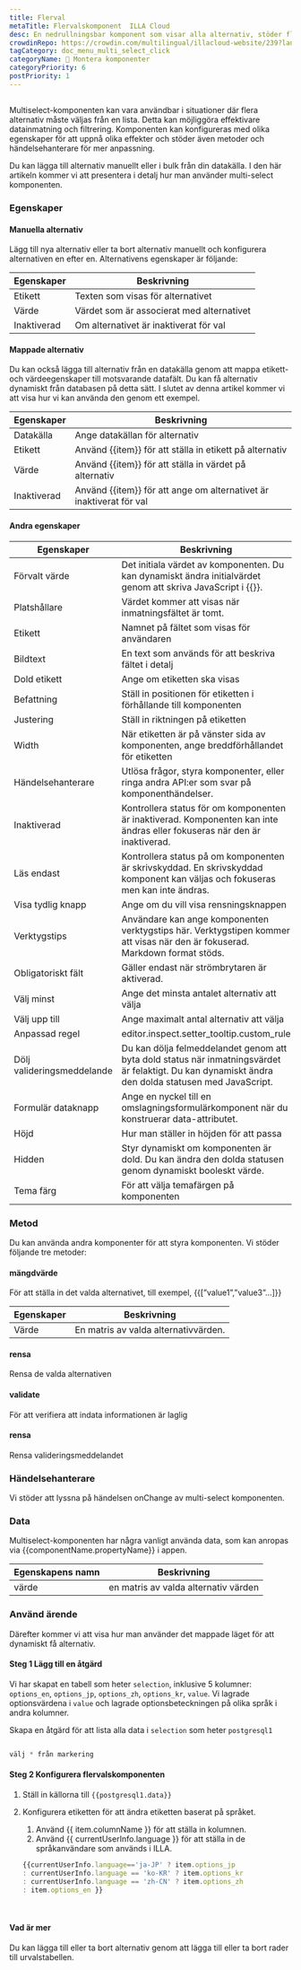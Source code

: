 ```yaml
---
title: Flerval
metaTitle: Flervalskomponent  ILLA Cloud
desc: En nedrullningsbar komponent som visar alla alternativ, stöder flera val
crowdinRepo: https://crowdin.com/multilingual/illacloud-website/239?languages=sv&filter=basic&value=0
tagCategory: doc_menu_multi_select_click
categoryName: 🧬 Montera komponenter
categoryPriority: 6
postPriority: 1
---
```


## <h2 hidden>Multival</h2>

Multiselect-komponenten kan vara användbar i situationer där flera alternativ måste väljas från en lista. Detta kan möjliggöra effektivare datainmatning och filtrering. Komponenten kan konfigureras med olika egenskaper för att uppnå olika effekter och stöder även metoder och händelsehanterare för mer anpassning.

Du kan lägga till alternativ manuellt eller i bulk från din datakälla. I den här artikeln kommer vi att presentera i detalj hur man använder multi-select komponenten. 

### Egenskaper

#### Manuella alternativ

Lägg till nya alternativ eller ta bort alternativ manuellt och konfigurera alternativen en efter en. Alternativens egenskaper är följande: 

| Egenskaper  | Beskrivning                               |
| ----------- | ----------------------------------------- |
| Etikett     | Texten som visas för alternativet         |
| Värde       | Värdet som är associerat med alternativet |
| Inaktiverad | Om alternativet är inaktiverat för val    |

#### Mappade alternativ

Du kan också lägga till alternativ från en datakälla genom att mappa etikett- och värdeegenskaper till motsvarande datafält. Du kan få alternativ dynamiskt från databasen på detta sätt. I slutet av denna artikel kommer vi att visa hur vi kan använda den genom ett exempel.

| Egenskaper  | Beskrivning                                                         |
| ----------- | ------------------------------------------------------------------- |
| Datakälla   | Ange datakällan för alternativ                                      |
| Etikett     | Använd {{item}} för att ställa in etikett på alternativ             |
| Värde       | Använd {{item}} för att ställa in värdet på alternativ              |
| Inaktiverad | Använd {{item}} för att ange om alternativet är inaktiverat för val |

#### Andra egenskaper

| Egenskaper                 | Beskrivning                                                                                                                                         |
| -------------------------- | --------------------------------------------------------------------------------------------------------------------------------------------------- |
| Förvalt värde              | Det initiala värdet av komponenten. Du kan dynamiskt ändra initialvärdet genom att skriva JavaScript i {{}}.                                        |
| Platshållare               | Värdet kommer att visas när inmatningsfältet är tomt.                                                                                               |
| Etikett                    | Namnet på fältet som visas för användaren                                                                                                           |
| Bildtext                   | En text som används för att beskriva fältet i detalj                                                                                                |
| Dold etikett               | Ange om etiketten ska visas                                                                                                                         |
| Befattning                 | Ställ in positionen för etiketten i förhållande till komponenten                                                                                    |
| Justering                  | Ställ in riktningen på etiketten                                                                                                                    |
| Width                      | När etiketten är på vänster sida av komponenten, ange breddförhållandet för etiketten                                                               |
| Händelsehanterare          | Utlösa frågor, styra komponenter, eller ringa andra API:er som svar på komponenthändelser.                                                          |
| Inaktiverad                | Kontrollera status för om komponenten är inaktiverad. Komponenten kan inte ändras eller fokuseras när den är inaktiverad.                           |
| Läs endast                 | Kontrollera status på om komponenten är skrivskyddad. En skrivskyddad komponent kan väljas och fokuseras men kan inte ändras.                       |
| Visa tydlig knapp          | Ange om du vill visa rensningsknappen                                                                                                               |
| Verktygstips               | Användare kan ange komponenten verktygstips här. Verktygstipen kommer att visas när den är fokuserad. Markdown format stöds.                        |
| Obligatoriskt fält         | Gäller endast när strömbrytaren är aktiverad.                                                                                                       |
| Välj minst                 | Ange det minsta antalet alternativ att välja                                                                                                        |
| Välj upp till              | Ange maximalt antal alternativ att välja                                                                                                            |
| Anpassad regel             | editor.inspect.setter_tooltip.custom_rule                                                                                                           |
| Dölj valideringsmeddelande | Du kan dölja felmeddelandet genom att byta dold status när inmatningsvärdet är felaktigt. Du kan dynamiskt ändra den dolda statusen med JavaScript. |
| Formulär dataknapp         | Ange en nyckel till en omslagningsformulärkomponent när du konstruerar data-attributet.                                                             |
| Höjd                       | Hur man ställer in höjden för att passa                                                                                                             |
| Hidden                     | Styr dynamiskt om komponenten är dold. Du kan ändra den dolda statusen genom dynamiskt booleskt värde.                                              |
| Tema färg                  | För att välja temafärgen på komponenten                                                                                                             |

### Metod

Du kan använda andra komponenter för att styra komponenten. Vi stöder följande tre metoder:

#### mängdvärde

För att ställa in det valda alternativet, till exempel, {{[”value1”,”value3”…]}}

| Egenskaper | Beskrivning                           |
| ---------- | ------------------------------------- |
| Värde      | En matris av valda alternativvärden.  |

#### rensa

Rensa de valda alternativen

#### validate

För att verifiera att indata informationen är laglig

#### rensa

Rensa valideringsmeddelandet

### Händelsehanterare

Vi stöder att lyssna på händelsen onChange av multi-select komponenten.

### Data

Multiselect-komponenten har några vanligt använda data, som kan anropas via {{componentName.propertyName}} i appen.

| Egenskapens namn | Beskrivning                          |
| ---------------- | ------------------------------------ |
| värde            | en matris av valda alternativ värden |

### Använd ärende

Därefter kommer vi att visa hur man använder det mappade läget för att dynamiskt få alternativ. 

#### Steg 1 Lägg till en åtgärd

Vi har skapat en tabell som heter `selection`, inklusive 5 kolumner: `options_en`, `options_jp`, `options_zh`, `options_kr`, `value`. Vi lagrade optionsvärdena i `value` och lagrade optionsbeteckningen på olika språk i andra kolumner. 

Skapa en åtgärd för att lista alla data i `selection` som heter `postgresql1`

<img src='https://cdn.illacloud.com/official-website/img/docs/assemble/multiselect1.png' alt="" />

```jsx
välj * från markering
```

#### Steg 2 Konfigurera flervalskomponenten

1.  Ställ in källorna till `{{postgresql1.data}}` 
2.  Konfigurera etiketten för att ändra etiketten baserat på språket. 

    1.  Använd {{ item.columnName }} för att ställa in kolumnen. 
    2.  Använd {{ currentUserInfo.language }} för att ställa in de språkanvändare som används i ILLA.

    ```jsx
    {{currentUserInfo.language=='ja-JP' ? item.options_jp 
    : currentUserInfo.language == 'ko-KR' ? item.options_kr 
    : currentUserInfo.language == 'zh-CN' ? item.options_zh 
    : item.options_en }}
    ```

<img src='https://cdn.illacloud.com/official-website/img/docs/assemble/multiselect2.png' alt="" />

<img src='https://cdn.illacloud.com/official-website/img/docs/assemble/multiselect3.png' alt="" />

#### Vad är mer

Du kan lägga till eller ta bort alternativ genom att lägga till eller ta bort rader till urvalstabellen.
